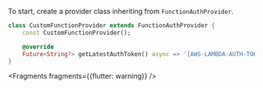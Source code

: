 To start, create a provider class inheriting from `FunctionAuthProvider`.

```dart
class CustomFunctionProvider extends FunctionAuthProvider {
    const CustomFunctionProvider();

    @override
    Future<String?> getLatestAuthToken() async => '[AWS-LAMBDA-AUTH-TOKEN]';
}
```


<Fragments fragments={{flutter: warning}} />
